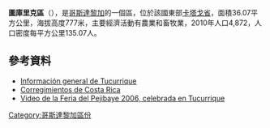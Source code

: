 '''圖庫里克區'''（{{lang-es|Tucurrique}}），是[[哥斯達黎加|哥斯達黎加]]的一個區，位於該國東部[[卡塔戈省|卡塔戈省]]，面積36.07平方公里，海拔高度777米，主要經濟活動有農業和畜牧業，2010年人口4,872，人口密度每平方公里135.07人。

==參考資料==
* [https://web.archive.org/web/20150416151723/http://www.lomasdeterciopelo.co.cr/apache2-default/joomla_esp/index.php/pueblos/jimenez/tucurriquedistrito.html Información general de Tucurrique]
* [[Corregimientos_de_Costa_Rica|Corregimientos de Costa Rica]]
* [http://www.youtube.com/watch?v=77xCOQbDROc Video de la Feria del Pejibaye 2006, celebrada en Tucurrique]

{{CostaRica-geo-stub}}
[[Category:哥斯達黎加區份|Category:哥斯達黎加區份]]